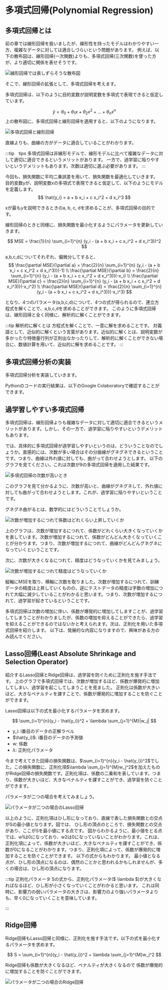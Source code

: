 
# 多項式回帰(Polynomial Regression)

## 多項式回帰とは

前の章では線形回帰を扱いましたが、線形性を持ったモデルはわかりやすい一方、複雑なデータに対しては適合しづらいという問題があります。
例えば、以下の散布図は、線形回帰(一次関数)よりも、多項式回帰(三次関数)を使った方が、より適切に関係を表せそうです。

![線形回帰では表しずらそうな散布図](../../../static/img/graph-pics/multi_dim_graph_1.png)

そこで、線形回帰の拡張として、多項式回帰を考えます。

多項式回帰は、以下のように目的変数が説明変数を多項式で表現できると仮定しています。

$$
\hat{y} = θ_0 + θ_1 x + θ_2 x^2 + ... + θ_n x^n
$$
上の散布図に、多項式回帰と線形回帰を適用すると、以下のようになります。

![多項式回帰と線形回帰](../../../static/img/graph-pics/multi_dim_graph_2.png)

直線よりも、曲線の方がデータに適合していることがわかります。

:::tip　tips
多項式回帰は非線形モデルで、線形モデルに比べて複雑なデータに対して適切に適合できるというメリットがあります。
一方で、過学習に陥りやすいというデメリットもあります。次数は適切に選ぶ必要があります。
:::

今回も、損失関数に平均二乗誤差を用いて、損失関数を最適化していきます。
目的変数yが、説明変数xの多項式で表現できると仮定して、以下のようにモデルを定義します。
$$
\hat{y_i} = a + b x_i + c x_i^2 + d x_i^3
$$

xが最もyを説明できるときのa, b, c, dを求めることが、多項式回帰の目的です。

線形回帰のときと同様に、損失関数を最小化するようにパラメータを更新していきます。

$$
MSE = \frac{1}{n} \sum_{i=1}^{n} (y_i - (a + b x_i + c x_i^2 + d x_i^3))^2
$$

a,b,c,dについてそれぞれ、偏微分してすると、
$$
\frac{\partial MSE}{\partial a} = \frac{2}{n} \sum_{i=1}^{n} (y_i - (a + b x_i + c x_i^2 + d x_i^3))(-1) \\
\frac{\partial MSE}{\partial b} = \frac{2}{n} \sum_{i=1}^{n} (y_i - (a + b x_i + c x_i^2 + d x_i^3))(-x_i) \\
\frac{\partial MSE}{\partial c} = \frac{2}{n} \sum_{i=1}^{n} (y_i - (a + b x_i + c x_i^2 + d x_i^3))(-x_i^2) \\
\frac{\partial MSE}{\partial d} = \frac{2}{n} \sum_{i=1}^{n} (y_i - (a + b x_i + c x_i^2 + d x_i^3))(-x_i^3)
$$

となり、4つのパラメータ(a,b,c,d)について、4つの式が得られるので、連立方程式を解くことで、a,b,c,dを求めることができます。
このように多項式回帰は、線形回帰と全く同様に、解析的に解くことができます。

:::tip 解析的に解くとは
方程式を解くことで、一意に解を求めることです。
対義語として、近似的に解くという言葉があります。近似的に解くとは、説明変数が多かったり特徴量行列が正則出なかったりして、解析的に解くことができない場合に、数値計算を用いて、近似的に解を求めることです。
:::


<LikeLine props="多項式回帰の一般形" />

## 多項式回帰分析の実装

多項式回帰分析を実装していきます。

Pythonのコードの実行結果は、以下のGoogle Colaboratoryで確認することができます。

<Colab url="https://colab.research.google.com/github/Yokomi422/Practical-Machine-Learning/blob/main/docs/01-Machine-learning-algorithms/02-polynomial-regression/colab02.ipynb" />

## 過学習しやすい多項式回帰

多項式回帰は、線形回帰よりも複雑なデータに対して適切に適合できるというメリットがあります。しかし、その一方で、過学習に陥りやすいというデメリットもあります。


では、具体的に多項式回帰が過学習しやすいというのは、どういうことなのでしょうか。直感的には、次数が多い場合はその分曲線がグネグネできるということです。つまり、曲線は外れ値に対しても、曲がって合わせようとします。
以下のグラフを見てください。これは次数が9の多項式回帰を適用した結果です。

![多項式回帰の次数が高いとき](./9dims.png)

このグラフを見て分かるように、次数が高いと、曲線がグネグネして、外れ値に対しても曲がって合わせようとします。これが、過学習に陥りやすいということです。

グネグネ曲がるとは、数学的にはどういうことでしょうか。

![次数が増加するにつれて係数はどれくらい上昇していくか](./how_large.png)

上のグラフは、次数が増加するにつれて、係数がどれくらい大きくなっていくかを表しています。次数が増加するにつれて、係数がどんどん大きくなっていくことが分かります。つまり、次数が増加するにつれて、曲線がどんどんグネグネになっていくということです。

次に、次数が大きくなるにつれて、精度はどうなっていくかを見てみましょう。

![次数が増加するにつれて精度はどうなっていくか](./accuracy_with_dims.png)

縦軸にMSEを取り、横軸に次数を取りました。次数が増加するにつれて、訓練データの精度は上昇していくものの、逆にテストデータの精度は字数の増加につれて大幅に減少していることがわかると思います。つまり、次数が増加するにつれて、過学習が起きているということです。


多項式回帰は次数の増加に伴い、係数が爆発的に増加してしますことが、過学習してしまうことがわかりましたが、係数の増加を抑えることができたら、過学習を抑えることができるのではないかと考えられます。次は、正則化を用いた多項式回帰を紹介します。
以下は、発展的な内容になりますので、興味がある方のみ読んでください。

## Lasso回帰(Least Absolute Shrinkage and Selection Operator)

紹介するLasso回帰とRidge回帰は、過学習を防ぐために正則化を施す手法です。
上のグラフで多項式回帰では、次数が増加するほど、係数が爆発的に増加してしまい、過学習を起こしてしまうことを見ました。
正則化は係数が大きいほど、大きなペナルティを課すことで、係数が爆発的に増加することを防ぐことができます。

Lasso回帰は以下の式を最小化するパラメータを求めます。

$$
\sum_{i=1}^{n}(y_i - \hat{y_i})^2 + \lambda \sum_{j=1}^{M}|w_j|
$$


- y_i: i番目のデータの正解ラベル
- $\hat{y_i}$: i番目のデータの予測値
- w: 係数
- $\lambda$: 正則化パラメータ

今まで考えてきた回帰の損失関数は、$\sum_{i=1}^{n}(y_i - \hat{y_i})^2$でした。この損失関数に、正則化項$\lambda \sum_{j=1}^{M}w_j^2$を加えたものがRidge回帰の損失関数です。正則化項は、係数の二乗和を表しています。つまり、係数が大きいほど、大きなペナルティを課すことができ、過学習を防ぐことができます。



パラメータが二つの場合を考えてみましょう。

![パラメータが二つの場合のLasso回帰](./lasso.jpeg)

以上のように、正則化項はひし形になっており、直線で表した損失関数との交点がSの最小値となります。図では、
ひし形の頂点のところで、損失関数との交点があり、ここがSを最小値にする点です。
図からわかるように、最小値をとる点では、w1は$0$になっており、w2は$0$になっていないことがわかります。これは、正則化項によって、係数が大きいほど、大きなペナルティを課すことができ、係数が$0$になることがわかります。つまり、正則化項によって、係数が爆発的に増加することを防ぐことができます。
以下の式からもわかります。
最小値となる点が、ひし形の頂点になるのは、偶然のことかと思われるかもしれませんが、多くの場合は、ひし形の頂点になります。

:::tip 正則化パラメータ
Sの式から、正則化パラメータ($ \lambda $)が大きくなればなるほど、ひし形が小さくなっていくことがわかると思います。
これは同時に、影響力の弱いパラメータの大きさは、影響力のより強いパラメータよりも、早く0になっていくことを意味しています。

:::
## Ridge回帰

Ridge回帰もLasso回帰と同様に、正則化を施す手法です。以下の式を最小化するパラメータを求めます。

$$
S = \sum_{i=1}^{n}(y_i - \hat{y_i})^2 + \lambda \sum_{j=1}^{M}w_j^2
$$

Ridge回帰も係数が大きくなるほど、ペナルティが大きくなるので
係数が爆発的に増加することを防ぐことができます。

![パラメータが二つの場合のRidge回帰](./ridge.jpeg)